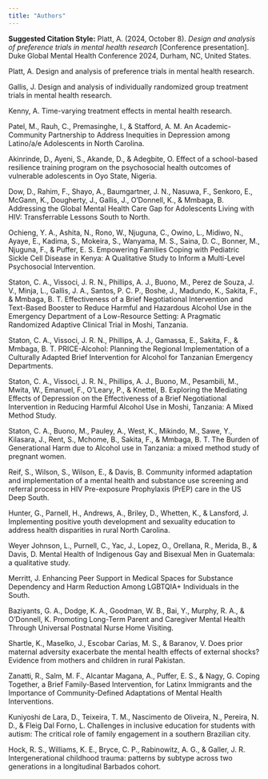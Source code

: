 ```yaml
---
title: "Authors"
---
```


**Suggested Citation Style:** Platt, A. (2024, October 8). *Design and analysis of preference trials in mental health research* \[Conference presentation\]. Duke Global Mental Health Conference 2024, Durham, NC, United States.

Platt, A. Design and analysis of preference trials in mental health research.

Gallis, J. Design and analysis of individually randomized group treatment trials in mental health research.

Kenny, A. Time-varying treatment effects in mental health research.

Patel, M., Rauh, C., Premasinghe, I., & Stafford, A. M. An Academic-Community Partnership to Address Inequities in Depression among Latino/a/e Adolescents in North Carolina.

Akinrinde, D., Ayeni, S., Akande, D., & Adegbite, O. Effect of a school-based resilience training program on the psychosocial health outcomes of vulnerable adolescents in Oyo State, Nigeria.

Dow, D., Rahim, F., Shayo, A., Baumgartner, J. N., Nasuwa, F., Senkoro, E., McGann, K., Dougherty, J., Gallis, J., O'Donnell, K., & Mmbaga, B. Addressing the Global Mental Health Care Gap for Adolescents Living with HIV: Transferrable Lessons South to North.

Ochieng, Y. A., Ashita, N., Rono, W., Njuguna, C., Owino, L., Midiwo, N., Ayaye, E., Kadima, S., Mokeira, S., Wanyama, M. S., Saina, D. C., Bonner, M., Njuguna, F., & Puffer, E. S. Empowering Families Coping with Pediatric Sickle Cell Disease in Kenya: A Qualitative Study to Inform a Multi-Level Psychosocial Intervention.

Staton, C. A., Vissoci, J. R. N., Phillips, A. J., Buono, M., Perez de Souza, J. V., Minja, L., Gallis, J. A., Santos, P. C. P., Boshe, J., Madundo, K., Sakita, F., & Mmbaga, B. T. Effectiveness of a Brief Negotiational Intervention and Text-Based Booster to Reduce Harmful and Hazardous Alcohol Use in the Emergency Department of a Low-Resource Setting: A Pragmatic Randomized Adaptive Clinical Trial in Moshi, Tanzania.

Staton, C. A., Vissoci, J. R. N., Phillips, A. J., Gamassa, E., Sakita, F., & Mmbaga, B. T. PRICE-Alcohol: Planning the Regional Implementation of a Culturally Adapted Brief Intervention for Alcohol for Tanzanian Emergency Departments.

Staton, C. A., Vissoci, J. R. N., Phillips, A. J., Buono, M., Pesambili, M., Mwita, W., Emanuel, F., O’Leary, P., & Knettel, B. Exploring the Mediating Effects of Depression on the Effectiveness of a Brief Negotiational Intervention in Reducing Harmful Alcohol Use in Moshi, Tanzania: A Mixed Method Study.

Staton, C. A., Buono, M., Pauley, A., West, K., Mikindo, M., Sawe, Y., Kilasara, J., Rent, S., Mchome, B., Sakita, F., & Mmbaga, B. T. The Burden of Generational Harm due to Alcohol use in Tanzania: a mixed method study of pregnant women.

Reif, S., Wilson, S., Wilson, E., & Davis, B. Community informed adaptation and implementation of a mental health and substance use screening and referral process in HIV Pre-exposure Prophylaxis (PrEP) care in the US Deep South.

Hunter, G., Parnell, H., Andrews, A., Briley, D., Whetten, K., & Lansford, J. Implementing positive youth development and sexuality education to address health disparities in rural North Carolina.

Weyer Johnson, L., Purnell, C., Yac, J., Lopez, O., Orellana, R., Merida, B., & Davis, D. Mental Health of Indigenous Gay and Bisexual Men in Guatemala: a qualitative study.

Merritt, J. Enhancing Peer Support in Medical Spaces for Substance Dependency and Harm Reduction Among LGBTQIA+ Individuals in the South.

Baziyants, G. A., Dodge, K. A., Goodman, W. B., Bai, Y., Murphy, R. A., & O'Donnell, K. Promoting Long-Term Parent and Caregiver Mental Health Through Universal Postnatal Nurse Home Visiting.

Shartle, K., Maselko, J., Escobar Carias, M. S., & Baranov, V. Does prior maternal adversity exacerbate the mental health effects of external shocks? Evidence from mothers and children in rural Pakistan.

Zanatti, R., Salm, M. F., Alcantar Magana, A., Puffer, E. S., & Nagy, G. Coping Together, a Brief Family-Based Intervention, for Latinx Immigrants and the Importance of Community-Defined Adaptations of Mental Health Interventions.

Kuniyoshi de Lara, D., Teixeira, T. M., Nascimento de Oliveira, N., Pereira, N. D., & Fleig Dal Forno, L. Challenges in inclusive education for students with autism: The critical role of family engagement in a southern Brazilian city.

Hock, R. S., Williams, K. E., Bryce, C. P., Rabinowitz, A. G., & Galler, J. R. Intergenerational childhood trauma: patterns by subtype across two generations in a longitudinal Barbados cohort.
